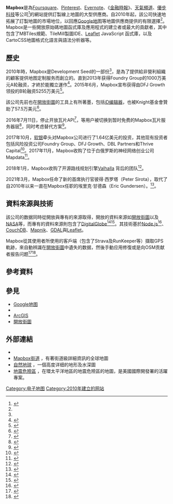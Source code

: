 {{NoteTA|G1=IT}}
{{Infobox company
| name     = Mapbox
| logo     = Mapbox logo 2019.svg
| type     = [[私人公司|私人]]
| foundation       = 2010
| location_city    = [[华盛顿哥伦比亚特区|华盛顿哥伦比亚特区]]<br />[[旧金山|旧金山]]
| location_country = [[美国|美国]]
| key_people       = Eric Gundersen
| industry         = [[地图|地图]]
| num_employees    = 400+<ref>{{cite web|title=Our Team|url=https://www.mapbox.com/about/team/|website=Mapbox|accessdate=24 June 2018|archive-date=2017-03-08|archive-url=https://web.archive.org/web/20170308003050/https://www.mapbox.com/about/team/|dead-url=no}}</ref>
| homepage         = {{url|https://mapbox.com/}}
}}
'''Mapbox'''是為[[Foursquare|Foursquare]]、[[Pinterest|Pinterest]]、[[Evernote|Evernote]]、《[[金融时报_(英国)|金融時報]]》、[[天氣頻道|天氣頻道]]、[[優步|優步科技]]等公司<ref name=WashingtonPost>{{cite web|author1=The Lincoln Motor Company|title=The New Cartographers|url=http://www.washingtonpost.com/sf/brand-connect/wp/2013/07/22/the-new-cartographers/|publisher=[[华盛顿邮报|华盛顿邮报]]|accessdate=2016-01-30|date=2013-07-22|archive-date=2019-01-11|archive-url=https://web.archive.org/web/20190111201116/https://www.washingtonpost.com/sf/brand-connect/wp/2013/07/22/the-new-cartographers/|dead-url=no}}</ref>的網站提供訂製線上地圖的大型供應商。自2010年起，該公司快速地拓展了訂製地圖的市場地位，以回應[[Google地图|Google地图]]等地圖供應商提供的有限選擇<ref name="WashingtonPost"/>。Mapbox是一些開放原始碼地圖函式庫及應用程式的建立者或最大的貢獻者，其中包含了MBTiles規範、TileMill製圖IDE、[[Leaflet|Leaflet]] JavaScript 函式庫，以及CartoCSS地圖格式化語言與語法分析器等。

==歷史==
2010年時，Mapbox是Development Seed的一部份<ref name="WashingtonPost"/>，是為了提供給非營利組織的顧客提供地图定制服务而創立的。直到2013年获得Foundry Group的1000万美元A轮融资，才終於能獨立運作<ref>{{cite web|last=Lomas|first=Natasha|title=Mapbox Closes $10M Series A From Foundry Group To Build The Future Of Interactive, Mobile Maps|url=http://techcrunch.com/2013/10/16/mapbox-closes-10m-series-a-from-foundry-group-to-build-the-future-of-interactive-mobile-maps/|publisher=TechCrunch|accessdate=2013-12-03|archive-date=2020-12-03|archive-url=https://web.archive.org/web/20201203223132/https://techcrunch.com/2013/10/16/mapbox-closes-10m-series-a-from-foundry-group-to-build-the-future-of-interactive-mobile-maps/|dead-url=no}}</ref>。2015年6月，Mapbox宣布获得由DFJ Growth领投的B轮融资5255万美元<ref>{{cite web|last1=Lunden|first1=Ingrid|title=Mapbox Raises $52.6M Led By DFJ To Be The “Map Layer” For All Apps|url=http://techcrunch.com/2015/06/17/mapbox-raises-52-6m-led-by-dfj-to-build-the-map-layer-for-all-apps/#.f4enjv:w05Q|accessdate=2015-07-01|archive-date=2020-11-30|archive-url=https://web.archive.org/web/20201130180149/https://techcrunch.com/2015/06/17/mapbox-raises-52-6m-led-by-dfj-to-build-the-map-layer-for-all-apps/#.f4enjv:w05Q|dead-url=no}}</ref>。

該公司先前也在[[開放街圖|開放街圖]]的工具上有所著墨，包括[[ID_(軟體)|iD编辑器]]，也被Knight基金會贊助了57.5万美元<ref>{{cite web|last=Franzen|first=Carl|title=Mapbox Aims For Open Source, Digital Map Revolution|url=http://talkingpointsmemo.com/idealab/mapbox-aims-for-open-source-digital-map-revolution|publisher=Talking Points Memo|accessdate=2013-12-03|archive-date=2019-12-23|archive-url=https://web.archive.org/web/20191223044359/https://talkingpointsmemo.com/idealab/mapbox-aims-for-open-source-digital-map-revolution|dead-url=no}}</ref>。

2016年7月11日，{{le|MapQuest}}停止开放瓦片API<ref>{{cite web|url=https://lwn.net/Articles/695337/|title=GNOME Maps and the tile problem|date=2016-07-27|accessdate=2020-12-18|archive-date=2019-12-23|archive-url=https://web.archive.org/web/20191223044353/https://lwn.net/Articles/695337/|dead-url=no}}</ref>，{{le|GNOME地图|GNOME Maps}}等用户被切换到暂时免费的Mapbox瓦片服务器层<ref>{{cite web|url=https://mail.gnome.org/archives/maps-list/2016-July/msg00017.html|title=Tiles and Mapbox|author=Mattias Bengtsson|accessdate=2020-12-18|archive-date=2016-08-07|archive-url=https://web.archive.org/web/20160807073307/https://mail.gnome.org/archives/maps-list/2016-July/msg00017.html|dead-url=no}}</ref>，同时考虑替代方案<ref>{{cite web|url=https://bugzilla.gnome.org/show_bug.cgi?id=764841|title=Bug 764841 – Stop Using MapQuest Tile Server|publisher=|accessdate=2020-12-18|archive-date=2019-12-23|archive-url=https://web.archive.org/web/20191223044359/https://bugzilla.gnome.org/show_bug.cgi?id=764841|dead-url=no}}</ref>。

2017年10月，[[软银|软银]]牵头对Mapbox公司进行了1.64亿美元的投资，其他现有投资者包括风险投资公司Foundry Group、DFJ Growth、DBL Partners和Thrive Capital<ref name=wsj-mapbox>{{cite news |last=Higgins |first=Tim |date=October 10, 2017 |title=SoftBank Leads $164 Million Bet on Digital-Mapping Startup Mapbox |url=https://www.wsj.com/articles/softbank-leads-164-million-bet-on-digital-mapping-startup-mapbox-1507640404 |work=[[Wall_Street_Journal|Wall Street Journal]] |location=New York City, New York, United States |access-date=October 10, 2017 |archive-date=2020-11-12 |archive-url=https://web.archive.org/web/20201112020355/https://www.wsj.com/articles/softbank-leads-164-million-bet-on-digital-mapping-startup-mapbox-1507640404 |dead-url=no }}</ref>。2017年11月，Mapbox收购了位于白俄罗斯的神经网络创业公司Mapdata<ref>{{Cite web|url=https://techcrunch.com/2017/11/03/mapbox-acquires-mapdata-to-help-it-expand-into-ar-maps/|title=Mapbox acquires neural network startup Mapdata to help it expand into AR maps|website=TechCrunch|language=en-US|access-date=2018-12-21|archive-date=2020-10-27|archive-url=https://web.archive.org/web/20201027115503/https://techcrunch.com/2017/11/03/mapbox-acquires-mapdata-to-help-it-expand-into-ar-maps/|dead-url=no}}</ref>。

2018年1月，Mapbox收购了开源路线规划引擎[https://github.com/valhalla/valhalla Valhalla] {{Wayback|url=https://github.com/valhalla/valhalla |date=20201220063112 }}背后的团队<ref>{{Cite web|url=https://techcrunch.com/2018/01/04/mapbox-adds-makes-another-acquisition-to-bolster-its-navigation-toolkits/|title=Mapbox makes another acquisition to bolster its navigation toolkits|website=TechCrunch|language=en-US|access-date=2018-12-21|archive-date=2021-01-24|archive-url=https://web.archive.org/web/20210124003940/https://techcrunch.com/2018/01/04/mapbox-adds-makes-another-acquisition-to-bolster-its-navigation-toolkits/|dead-url=no}}</ref>。

2021年3月，Mapbox任命了新的首席执行官彼得·西罗塔（Peter Sirota），取代了自2010年以来一直在Mapbox任职的埃里克·甘德森（Eric Gundersen）。<ref name=mg21-mapbox>{{cite news |last=美股之家 |first= |date=2021-04-02 |title=地图导航及位置搜索和位置数据平台：Mapbox, Inc. |url=https://www.mg21.com/mapbox.html |dead-url=no |accessdate=2021-04-02 |archive-date=2021-04-12 |archive-url=https://web.archive.org/web/20210412131133/https://www.mg21.com/mapbox.html }}</ref>。

==資料來源與技術==
該公司的数据同時從開放與專有的來源取得，開放的資料來源如[[開放街圖|開放街圖]]以及[[美国国家航空航天局|NASA]]等，而專有的資料來源則包含了[[DigitalGlobe|DigitalGlobe]]<ref name="Wired">{{cite web|title=A Cloudless Atlas — How MapBox Aims to Make the World’s ‘Most Beautiful Map’|url=http://www.wired.com/2013/05/a-cloudless-atlas/|publisher=[[连线|连线]]|accessdate=2016-01-30|date=2013-05-14|archive-date=2020-11-12|archive-url=https://web.archive.org/web/20201112040148/https://www.wired.com/2013/05/a-cloudless-atlas/|dead-url=no}}</ref><ref>{{cite web|title=Map date: Stick a pin on it|url=http://www.economist.com/blogs/babbage/2013/04/map-data|publisher=The Economist|accessdate=2016-01-30|date=2013-04-04|archive-date=2018-01-24|archive-url=https://web.archive.org/web/20180124152056/https://www.economist.com/blogs/babbage/2013/04/map-data|dead-url=no}}</ref>。其技術基於[[Node.js|Node.js]]<ref>{{cite web|last=Nugent|first=Dave|title=Node.js Future & Drupal|url=http://www.davetech.com/blog/node-js-javascript-future-drupal|accessdate=2013-12-03|deadurl=yes|archiveurl=https://web.archive.org/web/20131206172443/http://www.davetech.com/blog/node-js-javascript-future-drupal|archivedate=2013-12-06|df=}}</ref>、[[CouchDB|CouchDB]]、[[Mapnik|Mapnik]]、[[GDAL|GDAL]]與[[Leaflet|Leaflet]]。

Mapbox從其使用者所使用的客戶端（包含了Strava及RunKeeper等）擷取GPS軌跡，來自動辨識在[[開放街圖|開放街圖]]中遺失的数据，然後手動应用修復或是向OSM贡献者报告问题<ref>{{cite web|author1=Alex Barth|title=You may just have updated the map with your RunKeeper route|url=https://www.mapbox.com/blog/updating-map-runkeeper/|publisher=Mapbox|accessdate=2016-01-30|date=2015-08-18|archive-date=2017-02-18|archive-url=https://web.archive.org/web/20170218022054/https://www.mapbox.com/blog/updating-map-runkeeper/|dead-url=no}}</ref><ref>{{cite web|title=Home|url=https://github.com/mapbox/mapping/wiki|website=GitHub|accessdate=2016-01-30|archive-date=2021-01-15|archive-url=https://web.archive.org/web/20210115232529/https://github.com/mapbox/mapping/wiki|dead-url=no}}</ref>。

==參考資料==
{{Reflist|2}}

==參見==
* [[Google地图|Google地图]]
* {{link-en|CartoDB|CartoDB}}
* [[ArcGIS|ArcGIS]]
* [[開放街圖|開放街圖]]

==外部連結==
{{Commonscat}}
* {{Official website}}
* [http://www.mapbox.com/tilemill/gallery/#examples.map-vyofok3q Mapbox街道] {{Wayback|url=http://www.mapbox.com/tilemill/gallery/#examples.map-vyofok3q |date=20170624111255 }}，有著街道級詳細資訊的全球地圖
* [http://www.mapbox.com/tilemill/gallery/#mapbox.natural-earth-2 自然地球] {{Wayback|url=http://www.mapbox.com/tilemill/gallery/#mapbox.natural-earth-2 |date=20170624111255 }}，一個高度详细的地形及水深圖
* [http://www.mapbox.com/tilemill/gallery/#bclc-apec.map-rslgvy56 地震危險區] {{Wayback|url=http://www.mapbox.com/tilemill/gallery/#bclc-apec.map-rslgvy56 |date=20170624111255 }}，在環太平洋地區的地震危險區的地圖，是美國國際開發署的活躍專案。

[[Category:电子地图|Category:电子地图]]
[[Category:2010年建立的网站|Category:2010年建立的网站]]